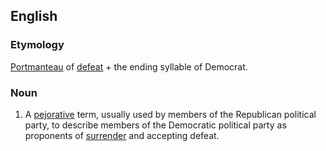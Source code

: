 ==English==

===Etymology===
[[portmanteau|Portmanteau]] of [[defeat]] + the ending syllable of Democrat.

===Noun===
{{en-noun}}

# {{US}} A [[pejorative]] term, usually used by members of the Republican political party, to describe members of the Democratic political party as proponents of [[surrender]] and accepting defeat.